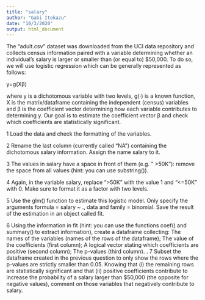 ```yaml
---
title: "salary"
author: "Gabi Itokazu"
date: "10/3/2020"
output: html_document
---
```

The “adult.csv” dataset was downloaded from the UCI data repository and collects census information paired with a variable determining whether an individual’s salary is larger or smaller than (or equal to) $50,000. To do so, we will use logistic regression which can be generally represented as follows:

y=g(Xβ)

where y is a dichotomous variable with two levels, g(⋅) is a known function, X is the matrix/dataframe containing the independent (census) variables and β is the coefficient vector determining how each variable contributes to determining y. Our goal is to estimate the coefficient vector β and check which coefficients are statistically significant.

1 Load the data and check the formatting of the variables.

2 Rename the last column (currently called “NA”) containing the dichotomous salary information. Assign the name salary to it.

3 The values in salary have a space in front of them (e.g. " >50K"): remove the space from all values (hint: you can use substring()).

4 Again, in the variable salary, replace “>50K” with the value 1 and “<=50K” with 0. Make sure to format it as a factor with two levels.

5 Use the glm() function to estimate this logistic model. Only specify the arguments formula = salary ~ ., data and family = binomial. Save the result of the estimation in an object called fit.

6 Using the information in fit (hint: you can use the functions coef() and summary() to extract information), create a dataframe collecting:
     The names of the variables (names of the rows of the dataframe);
     The value of the coefficients (first column);
     A logical vector stating which coefficients are positive (second column);
     The p-values (third column). .
7 Subset the dataframe created in the previous question to only show the rows where the p-values are strictly smaller than 0.05. Knowing that (i) the remaining rows are statistically significant and that (ii) positive coefficients contribute to increase the probability of a salary larger than $50,000 (the opposite for negative values), comment on those variables that negatively contribute to salary.
